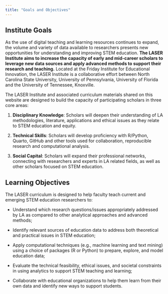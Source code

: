 ```yaml
---
title: "Goals and Objectives"
---
```


## Institute Goals

As the use of digital teaching and learning resources continues to expand, the volume and variety of data available to researchers presents new opportunities for understanding and improving STEM education. **The LASER Institute aims to increase the capacity of early and mid-career scholars to leverage new data sources and apply advanced methods to support their research and teaching.** Located at the Friday Institute for Educational Innovation, the LASER Institute is a collaborative effort between North Carolina State University, University of Pennsylvania, University of Florida and the University of Tennessee, Knoxville.

The LASER Institute and associated curriculum materials shared on this website are designed to build the capacity of participating scholars in three core areas:

1.  **Disciplinary Knowledge**: Scholars will deepen their understanding of LA methodologies, literature, applications and ethical issues as they relate to STEM education and equity.

2.  **Technical Skills**: Scholars will develop proficiency with R/Python, Quarto, GitHub and other tools used for collaboration, reproducible research and computational analysis.

3.  **Social Capital**: Scholars will expand their professional networks, connecting with researchers and experts in LA related fields, as well as other scholars focused on STEM education.

## Learning Objectives

The LASER curriculum is designed to help faculty teach current and emerging STEM education researchers to:

-   Understand which research questions/issues appropriately addressed by LA as compared to other analytical approaches and advanced methods;

-   Identify relevant sources of education data to address both theoretical and practical issues in STEM education;

-   Apply computational techniques (e.g., machine learning and text mining) using a choice of packages (R or Python) to prepare, explore, and model education data;

-   Evaluate the technical feasibility, ethical issues, and societal constraints in using analytics to support STEM teaching and learning;

-   Collaborate with educational organizations to help them learn from their own data and identify new ways to support students.
